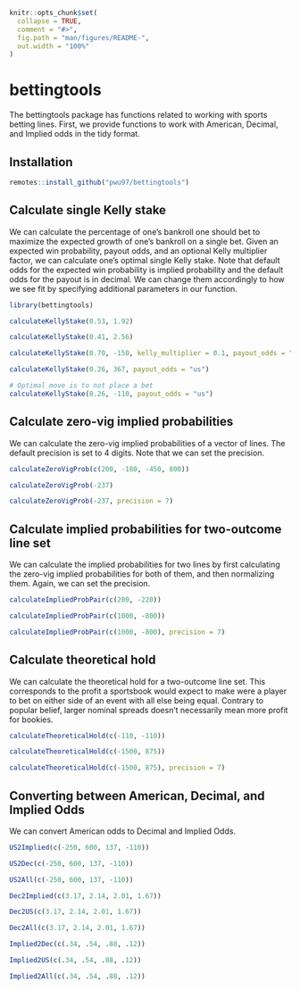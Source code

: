 <!-- README.md is generated from README.Rmd. Please edit that file -->

```r
knitr::opts_chunk$set(
  collapse = TRUE,
  comment = "#>",
  fig.path = "man/figures/README-",
  out.width = "100%"
)
```

# bettingtools

<!-- badges: start -->
<!-- badges: end -->

The bettingtools package has functions related to working with sports betting lines. First, we provide functions to work with American, Decimal, and Implied odds in the tidy format.

## Installation

``` r
remotes::install_github("pwu97/bettingtools")
```

## Calculate single Kelly stake

We can calculate the percentage of one's bankroll one should bet to maximize the expected growth of one's bankroll on a single bet. Given an expected win probability, payout odds, and an optional Kelly multiplier factor, we can calculate one's optimal single Kelly stake. Note that default odds for the expected win probability is implied probability and the default odds for the payout is in decimal. We can change them accordingly to how we see fit by specifying additional parameters in our function.

```r
library(bettingtools)

calculateKellyStake(0.53, 1.92)

calculateKellyStake(0.41, 2.56)

calculateKellyStake(0.70, -150, kelly_multiplier = 0.1, payout_odds = "us")

calculateKellyStake(0.26, 367, payout_odds = "us")

# Optimal move is to not place a bet
calculateKellyStake(0.26, -110, payout_odds = "us")
```


## Calculate zero-vig implied probabilities

We can calculate the zero-vig implied probabilities of a vector of lines. The default precision is set to 4 digits. Note that we can set the precision.

```r
calculateZeroVigProb(c(200, -180, -450, 800))

calculateZeroVigProb(-237)

calculateZeroVigProb(-237, precision = 7)
```

##  Calculate implied probabilities for two-outcome line set

We can calculate the implied probabilities for two lines by first calculating the zero-vig implied probabilities for both of them, and then normalizing them. Again, we can set the precision. 

```r
calculateImpliedProbPair(c(200, -220))

calculateImpliedProbPair(c(1000, -800))

calculateImpliedProbPair(c(1000, -800), precision = 7)
```

## Calculate theoretical hold

We can calculate the theoretical hold for a two-outcome line set. This corresponds to the profit a sportsbook would expect to make were a player to bet on either side of an event with all else being equal. Contrary to popular belief, larger nominal spreads doesn't necessarily mean more profit for bookies.

```r
calculateTheoreticalHold(c(-110, -110))

calculateTheoreticalHold(c(-1500, 875))

calculateTheoreticalHold(c(-1500, 875), precision = 7)
```

## Converting between American, Decimal, and Implied Odds

We can convert American odds to Decimal and Implied Odds.

```r
US2Implied(c(-250, 600, 137, -110))

US2Dec(c(-250, 600, 137, -110))

US2All(c(-250, 600, 137, -110))

Dec2Implied(c(3.17, 2.14, 2.01, 1.67))

Dec2US(c(3.17, 2.14, 2.01, 1.67))

Dec2All(c(3.17, 2.14, 2.01, 1.67))

Implied2Dec(c(.34, .54, .88, .12))

Implied2US(c(.34, .54, .88, .12))

Implied2All(c(.34, .54, .88, .12))
```

